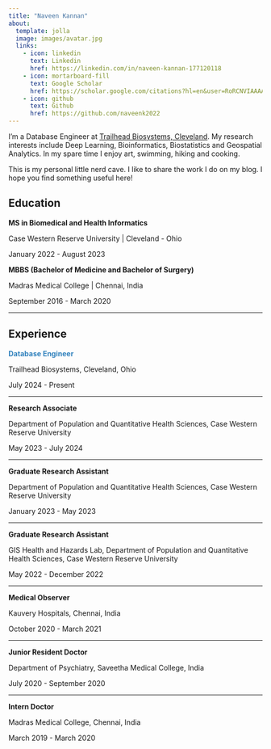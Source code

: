 ---
title: "Naveen Kannan"
about:
  template: jolla
  image: images/avatar.jpg
  links:
    - icon: linkedin
      text: Linkedin
      href: https://linkedin.com/in/naveen-kannan-177120118
    - icon: mortarboard-fill
      text: Google Scholar 
      href: https://scholar.google.com/citations?hl=en&user=RoRCNVIAAAAJ
    - icon: github
      text: Github
      href: https://github.com/naveenk2022
---

I'm a Database Engineer at [Trailhead Biosystems, Cleveland](https://www.trailbio.com). 
My research interests include Deep Learning, Bioinformatics, Biostatistics and Geospatial Analytics. In my spare time I enjoy art, swimming, hiking and cooking.

This is my personal little nerd cave. I like to share the work I do on my blog. I hope you find something useful here!


## Education

**MS in Biomedical and Health Informatics**

Case Western Reserve University \| Cleveland - Ohio

January 2022 - August 2023

**MBBS (Bachelor of Medicine and Bachelor of Surgery)**

Madras Medical College \| Chennai, India

September 2016 - March 2020

------------------------------------------------------------------------

## Experience

<span style="color: #3182bd;">**Database Engineer**</span>

Trailhead Biosystems, Cleveland, Ohio

July 2024 - Present

------------------------------------------------------------------------

**Research Associate**

Department of Population and Quantitative Health Sciences, Case Western Reserve University

May 2023 - July 2024

------------------------------------------------------------------------

**Graduate Research Assistant**

Department of Population and Quantitative Health Sciences, Case Western Reserve University

January 2023 - May 2023

----

**Graduate Research Assistant**

GIS Health and Hazards Lab, Department of Population and Quantitative Health Sciences, Case Western Reserve University

May 2022 - December 2022

----

**Medical Observer**

Kauvery Hospitals, Chennai, India

October 2020 - March 2021

----

**Junior Resident Doctor**

Department of Psychiatry, Saveetha Medical College, India

July 2020 - September 2020

----

**Intern Doctor**

Madras Medical College, Chennai, India

March 2019 - March 2020

